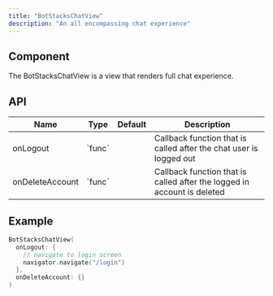 ```yaml
---
title: "BotStacksChatView"
description: "An all encompassing chat experience"
---
```


## Component

The BotStacksChatView is a view that renders full chat experience.

## API

<table>
  <thead>
    <tr>
      <th>Name</th>
      <th>Type</th>
      <th>Default</th>
      <th>Description</th>
    </tr>
  </thead>
  <tbody>
    <tr>
      <td>onLogout</td>
      <td>`func`</td>
      <td></td>
      <td>
        Callback function that is called after the chat user is logged out
      </td>
    </tr>
    <tr>
      <td>onDeleteAccount</td>
      <td>`func`</td>
      <td></td>
      <td>
        Callback function that is called after the logged in account is deleted
      </td>
    </tr>
  </tbody>
</table>

## Example

```Swift
BotStacksChatView(
  onLogout: {
    // navigate to login screen
    navigator.navigate("/login")
  },
  onDeleteAccount: {}
)
```
